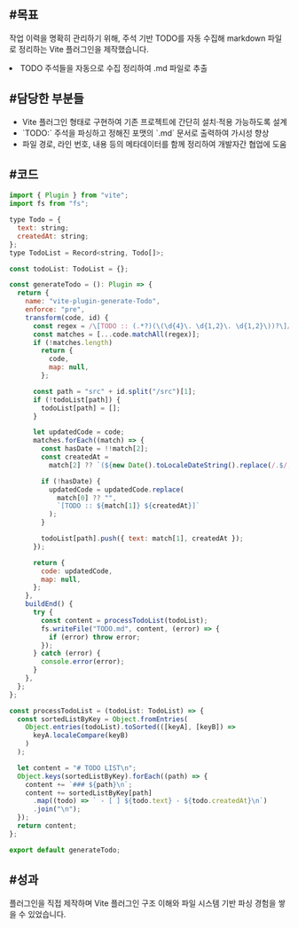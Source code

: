 
<h2 id="목표">
  <span className="text-outline mr-4">#</span>목표
</h2>

작업 이력을 명확히 관리하기 위해, 주석 기반 TODO를 자동 수집해 markdown 파일로 정리하는 Vite 플러그인을 제작했습니다.

<li className="not-prose flex items-center gap-2">
  <Check className="text-highlight mt-2 h-4 w-4 shrink-0 self-start" />
  <span>TODO 주석들을 자동으로 수집 정리하여 .md 파일로 추출</span>
</li>

<h2 id="담당한 부분들">
  <span className="text-outline mr-4">#</span>담당한 부분들
</h2>

<ul className="not-prose">
  <li className="flex items-start gap-2">
    <Check className="text-highlight mt-1 h-4 w-4 shrink-0" />
    <span className="leading-relaxed text-gray-300">
      Vite 플러그인 형태로 구현하여 기존 프로젝트에 간단히 설치·적용 가능하도록
      설계
    </span>
  </li>
  <li className="flex items-start gap-2">
    <Check className="text-highlight mt-1 h-4 w-4 shrink-0" />
    <span className="leading-relaxed text-gray-300">
      `TODO:` 주석을 파싱하고 정해진 포맷의 `.md` 문서로 출력하여 가시성 향상
    </span>
  </li>
  <li className="flex items-start gap-2">
    <Check className="text-highlight mt-1 h-4 w-4 shrink-0" />
    <span className="leading-relaxed text-gray-300">
      파일 경로, 라인 번호, 내용 등의 메타데이터를 함께 정리하여 개발자간 협업에
      도움
    </span>
  </li>
</ul>

<h2 id="코드">
  <span className="text-outline mr-4">#</span>코드
</h2>

```js
import { Plugin } from "vite";
import fs from "fs";

type Todo = {
  text: string;
  createdAt: string;
};
type TodoList = Record<string, Todo[]>;

const todoList: TodoList = {};

const generateTodo = (): Plugin => {
  return {
    name: "vite-plugin-generate-Todo",
    enforce: "pre",
    transform(code, id) {
      const regex = /\[TODO :: (.*?)(\(\d{4}\. \d{1,2}\. \d{1,2}\))?\]/g;
      const matches = [...code.matchAll(regex)];
      if (!matches.length)
        return {
          code,
          map: null,
        };

      const path = "src" + id.split("/src")[1];
      if (!todoList[path]) {
        todoList[path] = [];
      }

      let updatedCode = code;
      matches.forEach((match) => {
        const hasDate = !!match[2];
        const createdAt =
          match[2] ?? `(${new Date().toLocaleDateString().replace(/.$/, "")})`;

        if (!hasDate) {
          updatedCode = updatedCode.replace(
            match[0] ?? "",
            `[TODO :: ${match[1]} ${createdAt}]`
          );
        }

        todoList[path].push({ text: match[1], createdAt });
      });

      return {
        code: updatedCode,
        map: null,
      };
    },
    buildEnd() {
      try {
        const content = processTodoList(todoList);
        fs.writeFile("TODO.md", content, (error) => {
          if (error) throw error;
        });
      } catch (error) {
        console.error(error);
      }
    },
  };
};

const processTodoList = (todoList: TodoList) => {
  const sortedListByKey = Object.fromEntries(
    Object.entries(todoList).toSorted(([keyA], [keyB]) =>
      keyA.localeCompare(keyB)
    )
  );

  let content = "# TODO LIST\n";
  Object.keys(sortedListByKey).forEach((path) => {
    content += `### ${path}\n`;
    content += sortedListByKey[path]
      .map((todo) => ` - [ ] ${todo.text} - ${todo.createdAt}\n`)
      .join("\n");
  });
  return content;
};

export default generateTodo;
```

<h2 id="성과">
  <span className="text-outline mr-4">#</span>성과
</h2>

플러그인을 직접 제작하며 Vite 플러그인 구조 이해와 파일 시스템 기반 파싱 경험을 쌓을 수 있었습니다.
